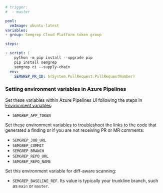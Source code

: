 ```yaml
# trigger:
#  - master

pool:
  vmImage: ubuntu-latest
variables:
- group: Semgrep Cloud Platform token group

steps: 

- script: |
    python -m pip install --upgrade pip
    pip install semgrep
    semgrep ci --supply-chain
  env: 
    SEMGREP_PR_ID: $(System.PullRequest.PullRequestNumber)
```

### Setting environment variables in Azure Pipelines

Set these variables within Azure Pipelines UI following the steps in [Environment variables](https://learn.microsoft.com/en-us/azure/devops/pipelines/process/variables?view=azure-devops&tabs=yaml%2Cbatch#secret-variables):

* `SEMGREP_APP_TOKEN`

Set these environment variables to troubleshoot the links to the code that generated a finding or if you are not receiving PR or MR comments:

* `SEMGREP_JOB_URL`
* `SEMGREP_COMMIT`
* `SEMGREP_BRANCH`
* `SEMGREP_REPO_URL`
* `SEMGREP_REPO_NAME`

Set this environment variable for diff-aware scanning:

* `SEMGREP_BASELINE_REF`. Its value is typically your trunkline branch, such as `main` or `master`.
